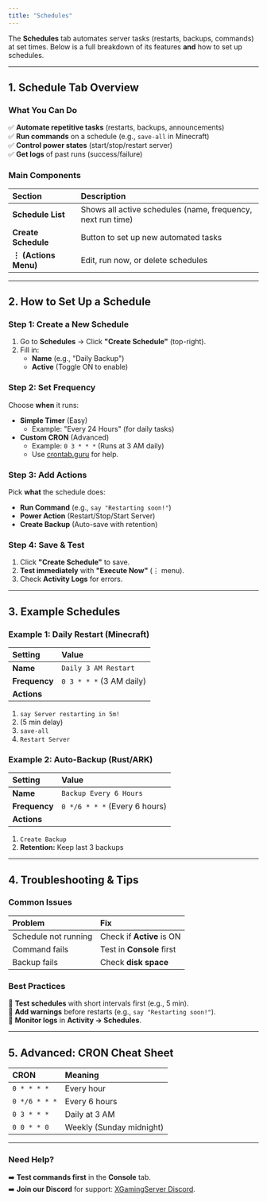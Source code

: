 ```yaml
---
title: "Schedules"
---
```


The **Schedules** tab automates server tasks (restarts, backups, commands) at set times. Below is a full breakdown of its features **and** how to set up schedules.

---

## **1. Schedule Tab Overview**

### **What You Can Do**

✅ **Automate repetitive tasks** (restarts, backups, announcements)\
✅ **Run commands** on a schedule (e.g., `save-all` in Minecraft)\
✅ **Control power states** (start/stop/restart server)\
✅ **Get logs** of past runs (success/failure)

### **Main Components**

| **Section**          | **Description**                                             |
| :------------------- | :---------------------------------------------------------- |
| **Schedule List**    | Shows all active schedules (name, frequency, next run time) |
| **Create Schedule**  | Button to set up new automated tasks                        |
| **⋮ (Actions Menu)** | Edit, run now, or delete schedules                          |

---

## **2. How to Set Up a Schedule**

### **Step 1: Create a New Schedule**

1. Go to **Schedules** → Click **"Create Schedule"** (top-right).
2. Fill in:
   - **Name** (e.g., "Daily Backup")
   - **Active** (Toggle ON to enable)

### **Step 2: Set Frequency**

Choose **when** it runs:

- **Simple Timer** (Easy)
  - Example: "Every 24 Hours" (for daily tasks)
- **Custom CRON** (Advanced)
  - Example: `0 3 * * *` (Runs at 3 AM daily)
  - Use [crontab.guru](http://crontab.guru) for help.

### **Step 3: Add Actions**

Pick **what** the schedule does:

- **Run Command** (e.g., `say "Restarting soon!"`)
- **Power Action** (Restart/Stop/Start Server)
- **Create Backup** (Auto-save with retention)

### **Step 4: Save & Test**

1. Click **"Create Schedule"** to save.
2. **Test immediately** with **"Execute Now"** (⋮ menu).
3. Check **Activity Logs** for errors.

---

## **3. Example Schedules**

### **Example 1: Daily Restart (Minecraft)**

| **Setting**   | **Value**                |
| :------------ | :----------------------- |
| **Name**      | `Daily 3 AM Restart`     |
| **Frequency** | `0 3 * * *` (3 AM daily) |
| **Actions**   |                          |

1. `say Server restarting in 5m!`
2. (5 min delay)
3. `save-all`
4. `Restart Server`

### **Example 2: Auto-Backup (Rust/ARK)**

| **Setting**   | **Value**                     |
| :------------ | :---------------------------- |
| **Name**      | `Backup Every 6 Hours`        |
| **Frequency** | `0 */6 * * *` (Every 6 hours) |
| **Actions**   |                               |

1. `Create Backup`
2. **Retention:** Keep last 3 backups

---

## **4. Troubleshooting & Tips**

### **Common Issues**

| **Problem**          | **Fix**                   |
| :------------------- | :------------------------ |
| Schedule not running | Check if **Active** is ON |
| Command fails        | Test in **Console** first |
| Backup fails         | Check **disk space**      |

### **Best Practices**

🔹 **Test schedules** with short intervals first (e.g., 5 min).\
🔹 **Add warnings** before restarts (e.g., `say "Restarting soon!"`).\
🔹 **Monitor logs** in **Activity → Schedules**.

---

## **5. Advanced: CRON Cheat Sheet**

| **CRON**      | **Meaning**              |
| :------------ | :----------------------- |
| `0 * * * *`   | Every hour               |
| `0 */6 * * *` | Every 6 hours            |
| `0 3 * * *`   | Daily at 3 AM            |
| `0 0 * * 0`   | Weekly (Sunday midnight) |

---

### **Need Help?**

➡️ **Test commands first** in the **Console** tab.\
➡️ **Join our Discord** for support: [XGamingServer Discord](https://discord.gg/Jx5KjXTsRS).